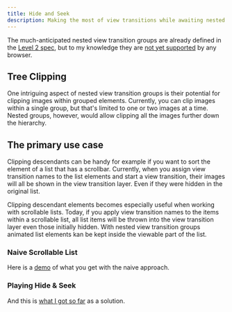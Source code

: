 ```yaml
---
title: Hide and Seek
description: Making the most of view transitions while awaiting nested groups
---
```

The much-anticipated nested view transition groups are already defined in the [Level 2 spec](/basics/api/#w3c-drafts), but to my knowledge they are [not yet supported](/basics/test-page/) by any browser.

## Tree Clipping
One intriguing aspect of nested view transition groups is their potential for clipping images within grouped elements. Currently, you can clip images within a single group, but that's limited to one or two images at a time. Nested groups, however, would allow clipping all the images further down the hierarchy.



## The primary use case
Clipping descendants can be handy for example if you want to sort the element of a list that has a scrollbar. Currently, when you assign view transition names to the list elements and start a view transition, their images will all be shown in the view transition layer. Even if they were hidden in the original list.

Clipping descendant elements becomes especially useful when working with scrollable lists. Today, if you apply view transition names to the items within a scrollable list, all list items will be thrown into the view transition layer even those initially hidden. With nested view transition groups animated list elements kan be kept inside the viewable part of the list.

### Naive Scrollable List

Here is a [demo](/tips/hide-and-seek/problem/) of what you get with the naive approach.

### Playing Hide & Seek

And this is [what I got so far](/tips/hide-and-seek/solution/)
 as a solution.

